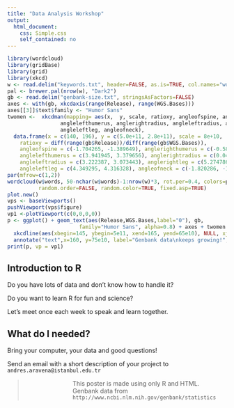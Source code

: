 ```yaml
---
title: "Data Analysis Workshop"
output:
  html_document:
    css: Simple.css
    self_contained: no
---
```


<script type="text/javascript" src="qrcodejs/qrcode.js"></script>

```r
library(wordcloud)
library(gridBase)
library(grid)
library(xkcd)
w <- read.delim("keywords.txt", header=FALSE, as.is=TRUE, col.names="words")
pal <- brewer.pal(nrow(w), "Dark2")
gb <- read.delim("genbank-size.txt", stringsAsFactors=FALSE)
axes <- with(gb, xkcdaxis(range(Release), range(WGS.Bases)))
axes[[3]]$text$family <- "Humor Sans"
twomen <-  xkcdman(mapping= aes(x,  y, scale, ratioxy, angleofspine, anglerighthumerus,
                 anglelefthumerus, anglerightradius, angleleftradius, anglerightleg,
                 angleleftleg, angleofneck),
  data.frame(x = c(140, 196), y = c(5.0e+11, 2.8e+11), scale = 8e+10,
    ratioxy = diff(range(gb$Release))/diff(range(gb$WGS.Bases)),
    angleofspine = c(-1.704265, -1.389649), anglerighthumerus = c(-0.5807903, -0.2829418),
    anglelefthumerus = c(3.941945, 3.379656), anglerightradius = c(0.0441480, 0.6164104),
    angleleftradius = c(3.222387, 3.073443), anglerightleg = c(5.274786, 5.116607),
    angleleftleg = c(4.349295, 4.316328), angleofneck = c(-1.820286, -1.319579)))
par(mfrow=c(1,2))
wordcloud(w$words, 50-nchar(w$words)-1:nrow(w)*3, rot.per=0.4, colors=pal[-1],
          random.order=FALSE, random.color=TRUE, fixed.asp=TRUE)
plot.new()
vps <- baseViewports()
pushViewport(vps$figure)
vp1 <-plotViewport(c(0,0,0,0))
p <- ggplot() + geom_text(aes(Release,WGS.Bases,label="0"), gb,
                       family="Humor Sans", alpha=0.8) + axes + twomen + 
  xkcdline(aes(xbegin=145, ybegin=5e11, xend=165, yend=65e10), NULL, xjitteramount = 10) +
  annotate("text",x=160, y=75e10, label="Genbank data\nkeeps growing!", family="Humor Sans")
print(p, vp = vp1)
```

## Introduction to R
Do you have lots of data and don't know how to handle it?

Do you want to learn R for fun and science?

Let's meet once each week to speak and learn together.

## What do I needed?
Bring your computer, your data and good questions!

Send an email with a short description of your project to `andres.aravena@istanbul.edu.tr`

<div id="query" style="width:150px; height:150px; float:left"></div> 

> This poster is made using only R and HTML. Genbank data from `http://www.ncbi.nlm.nih.gov/genbank/statistics`

<script>
var query = new QRCode(document.getElementById("query"), {width:200, height:200});
query.makeCode("andres.aravena@istanbul.edu.tr");
</script>
